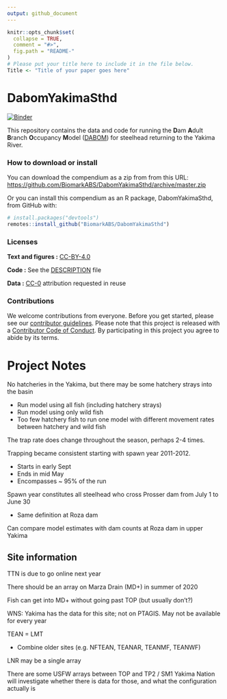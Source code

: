 ```yaml
---
output: github_document
---
```


<!-- README.md is generated from README.Rmd. Please edit that file -->

```r
knitr::opts_chunk$set(
  collapse = TRUE,
  comment = "#>",
  fig.path = "README-"
)
# Please put your title here to include it in the file below.
Title <- "Title of your paper goes here"
```

# DabomYakimaSthd

[![Binder](https://mybinder.org/badge_logo.svg)](https://mybinder.org/v2/gh/BiomarkABS/DabomYakimaSthd/master?urlpath=rstudio)

This repository contains the data and code for running the **D**am **A**dult **B**ranch **O**ccupancy **M**odel ([DABOM](https://github.com/KevinSee/DABOM)) for steelhead returning to the Yakima River. 


### How to download or install

You can download the compendium as a zip from from this URL: <https://github.com/BiomarkABS/DabomYakimaSthd/archive/master.zip>

Or you can install this compendium as an R package, DabomYakimaSthd, from GitHub with:


```r
# install.packages("devtools")
remotes::install_github("BiomarkABS/DabomYakimaSthd")
```


### Licenses

**Text and figures :**  [CC-BY-4.0](http://creativecommons.org/licenses/by/4.0/)

**Code :** See the [DESCRIPTION](DESCRIPTION) file

**Data :** [CC-0](http://creativecommons.org/publicdomain/zero/1.0/) attribution requested in reuse

### Contributions

We welcome contributions from everyone. Before you get started, please see our [contributor guidelines](CONTRIBUTING.md). Please note that this project is released with a [Contributor Code of Conduct](CONDUCT.md). By participating in this project you agree to abide by its terms.

# Project Notes

No hatcheries in the Yakima, but there may be some hatchery strays into the basin

* Run model using all fish (including hatchery strays)
* Run model using only wild fish
* Too few hatchery fish to run one model with different movement rates between hatchery and wild fish

The trap rate does change throughout the season, perhaps 2-4 times.

Trapping became consistent starting with spawn year 2011-2012.

* Starts in early Sept
* Ends in mid May
* Encompasses ~ 95% of the run

Spawn year constitutes all steelhead who cross Prosser dam from July 1 to June 30

* Same definition at Roza dam

Can compare model estimates with dam counts at Roza dam in upper Yakima

## Site information

TTN is due to go online next year

There should be an array on Marza Drain (MD+) in summer of 2020

Fish can get into MD+ without going past TOP (but usually don't?)

WNS: Yakima has the data for this site; not on PTAGIS. May not be available for every year

TEAN = LMT

* Combine older sites (e.g. NFTEAN, TEANAR, TEANMF, TEANWF)

LNR may be a single array

There are some USFW arrays between TOP and TP2 / SM1
Yakima Nation will investigate whether there is data for those, and what the configuration actually is
